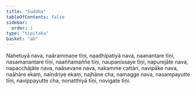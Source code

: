 ```yaml
---
title: "Suddha"
tableOfContents: false
sidebar:
  order: 1
type: "tipitaka"
basket: "ab"
---
```



<DynamicBreadcrumb />

<Division number="103">

<Paragraph number="2574">
Nahetuyā nava, naārammaṇe tīṇi, naadhipatiyā nava, naanantare tīṇi, nasamanantare tīṇi, naaññamaññe tīṇi, naupanissaye tīṇi, napurejāte nava, napacchājāte nava, naāsevane nava, nakamme cattāri, navipāke nava, naāhāre ekaṃ, naindriye ekaṃ, najhāne cha, namagge nava, nasampayutte tīṇi, navippayutte cha, nonatthiyā tīṇi, novigate tīṇi.
</Paragraph>
</Division>